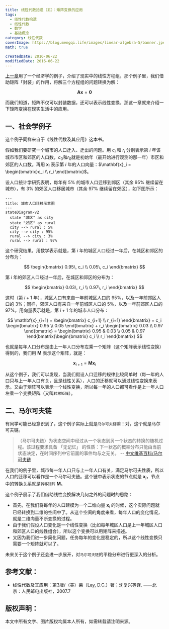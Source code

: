 ```yaml
---
title: 线性代数拾遗（五）：矩阵变换的应用
tags:
  - 线性代数拾遗
  - 线性代数
  - 数学
  - 基础概念
category: 线性代数
coverImage: https://blog.mengqi.life/images/linear-algebra-5/banner.jpeg
math: true

createdDate: 2016-06-22
modifiedDate: 2016-06-22
---
```


[上一章](/posts/linear-algebra-2)用了一个经济学的例子，介绍了现实中的线性方程组，那个例子里，我们借助矩阵「封装」的作用，将解三个方程组的问题转换为解：

$$
\mathbf{A} \mathbf{x} = \mathbf{0}
$$

而我们知道，矩阵不仅可以封装数据，还可以表示线性变换，那这一章就来介绍一下矩阵变换在现实生活中的应用。



## 一、社会学例子
这个例子同样来自于《线性代数及其应用》这本书。

假如我们要研究一个城市的人口迁入、迁出的问题。用 $c_i$ 和 $r_i$ 分别表示第 $i$ 年该城市市区和郊区的人口数，$c_0$和$r_0$就是初始年（最开始进行观测的那一年）市区和郊区的人口数。再用 $\mathbf{x}_i$ 表示第 $i$ 年的人口向量：$\mathbf{x}_i = \begin{bmatrix}c_i \\ r_i \end{bmatrix}$。

设人口统计学研究表明，每年有 5% 的城市人口迁移到郊区（其余 95% 继续留在城市），有 3% 的郊区人口移居城市（其余 97% 继续留在郊区），如下图所示：

```mermaid
---
title: 城市人口迁移示意图
---
stateDiagram-v2
  state "城区" as city
  state "郊区" as rural
  city --> rural : 5%
  city --> city : 95%
  rural --> city : 3%
  rural --> rural : 97%
```

这个研究结果，用数学表示就是，第 $i$ 年的城区人口经过一年后，在城区和郊区的分布为：

$$
\begin{bmatrix} 0.95\, c_i \\ 0.05\, c_i \end{bmatrix}
$$

第 $i$ 年的郊区人口经过一年后，在城区和郊区的分布为：

$$
\begin{bmatrix} 0.03\, r_i \\ 0.97\, r_i \end{bmatrix}
$$

这时（第 $i+1$ 年），城区人口有来自一年前城区人口的 95%，以及一年前郊区人口的 3%；同样，郊区人口有来自一年前城区人口的 5%，以及一年前郊区人口的 97%。用向量表示就是，第 $i+1$ 年的城市人口分布：

$$
\mathbf{x}_{i+1} = \begin{bmatrix} c_{i+1} \\ r_{i+1} \end{bmatrix}
= c_i \begin{bmatrix} 0.95 \\ 0.05 \end{bmatrix} + r_i \begin{bmatrix} 0.03 \\ 0.97 \end{bmatrix}
= \begin{bmatrix} 0.95 & 0.03 \\ 0.05 & 0.97 \end{bmatrix}\begin{bmatrix} c_i \\ r_i \end{bmatrix}
$$

也就是每年人口分布是由上一年人口分布左乘一个矩阵（这个矩阵表示线性变换）得到的，我们用 $\mathbf{M}$ 表示这个矩阵，就是：

$$
\mathbf{x}_{i+1} = \mathbf{M} \mathbf{x}_i
$$

从这个例子，我们可以发现，当我们假设人口迁移的规律比较简单时（每一年的人口只与上一年人口有关，且是线性关系），人口的迁移就可以通过线性变换来表示。又由于矩阵可以表示一个线性变换，所以每一年的人口都可看作是上一年人口左乘一个变换矩阵（又叫`转移矩阵`）。

## 二、马尔可夫链

有同学可能已经意识到了，这个例子实际上就是`马尔可夫链`嘛！对，这个就是马尔可夫链。

> （马尔可夫链）为状态空间中经过从一个状态到另一个状态的转换的随机过程。该过程要求具备 「无记忆」 的性质：下一状态的概率分布只能由当前状态决定，在时间序列中它前面的事件均与之无关。
-- [中文维基百科/马尔可夫链](https://zh.wikipedia.org/zh-cn/马尔可夫链)

在我们的例子里，城市每一年人口只与上一年人口有关，满足马尔可夫性质，所以人口的迁移可以看作是一个马尔可夫链。这个链中表示状态的节点就是 $\mathbf{x}_i$，节点中的转换关系就是`转移矩阵` $\mathbf{M}$。

这个例子展示了我们借助线性变换解决几何之外的问题时的思路：
- 首先，在我们将每年的人口建模为一个二维向量 $\mathbf{x}_i$ 的时候，这个实际问题就已经转换到二维的空间中了。从这个空间的角度来看，每年人口的变化情况，就是二维向量不断变换的过程。
- 由于我们假设人口变化是一个线性变换（比如每年城区人口是上一年城区人口和郊区人口的线性组合），所以这个变换可以用矩阵来描述。
- 又因为我们进一步简化问题，任务每年的变化是稳定的，所以这个线性变换只需要一个矩阵就可以了。

未来关于这个例子还会进一步展开，对`马尔可夫链`的平稳分布进行更深入的分析。

## 参考文献：
- 线性代数及其应用：第3版/（美）莱（Lay, D.C.）著；沈复兴等译. ——北京：人民邮电出版社，2007.7

## 版权声明：
本文中所有文字、图片版权均属本人所有，如需转载请注明来源。
